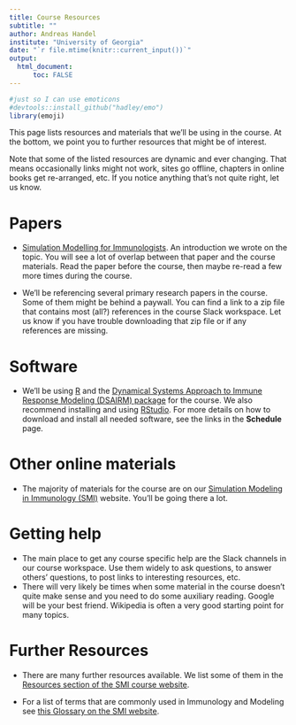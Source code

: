 ```yaml
---
title: Course Resources
subtitle: ""
author: Andreas Handel
institute: "University of Georgia"
date: "`r file.mtime(knitr::current_input())`"
output: 
  html_document:
      toc: FALSE
---
```



```r
#just so I can use emoticons
#devtools::install_github("hadley/emo")
library(emoji)
```


This page lists resources and materials that we'll be using in the course. At the bottom, we point you to further resources that might be of interest.

Note that some of the listed resources are dynamic and ever changing. That means occasionally links might not work, sites go offline, chapters in online books get re-arranged, etc. If you notice anything that's not quite right, let us know.


# Papers

* [Simulation Modelling for Immunologists](https://handelgroup.uga.edu/publication/2020-handel-natrevimm/). An introduction we wrote on the topic. You will see a lot of overlap between that paper and the course materials. Read the paper before the course, then maybe re-read a few more times during the course.

* We'll be referencing several primary research papers in the course. Some of them might be behind a paywall. You can find a link to a zip file that contains most (all?) references in the course Slack workspace. Let us know if you have trouble downloading that zip file or if any references are missing.


# Software

* We'll be using [R](https://cran.r-project.org/) and the [Dynamical Systems Approach to Immune Response Modeling (DSAIRM) package](https://ahgroup.github.io/DSAIRM/) for the course. We also recommend installing and using [RStudio](https://www.rstudio.com/products/rstudio/). For more details on how to download and install all needed software, see the links in the __Schedule__ page.


# Other online materials

* The majority of materials for the course are on our [Simulation Modeling in Immunology (SMI)](https://andreashandel.github.io/SMIcourse/) website. You'll be going there a lot.


# Getting help

* The main place to get any course specific help are the Slack channels in our course workspace. Use them widely to ask questions, to answer others' questions, to post links to interesting resources, etc. 
* There will very likely be times when some material in the course doesn't quite make sense and you need to do some auxiliary reading. Google will be your best friend. Wikipedia is often a very good starting point for many topics. 



# Further Resources

* There are many further resources available. We list some of them in the [Resources section of the SMI course website](https://andreashandel.github.io/SMIcourse/Resources.html).

* For a list of terms that are commonly used in Immunology and Modeling see [this Glossary on the SMI website](https://andreashandel.github.io/SMIcourse/Glossary.html).



